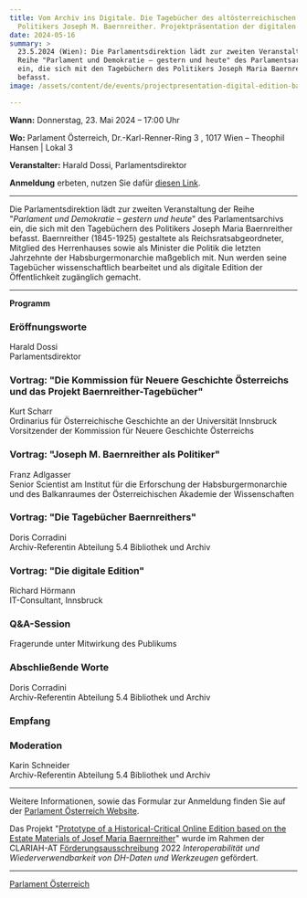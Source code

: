 ```yaml
---
title: Vom Archiv ins Digitale. Die Tagebücher des altösterreichischen
  Politikers Joseph M. Baernreither. Projektpräsentation der digitalen Edition.
date: 2024-05-16
summary: >
  23.5.2024 (Wien): Die Parlamentsdirektion lädt zur zweiten Veranstaltung der
  Reihe "Parlament und Demokratie – gestern und heute" des Parlamentsarchivs
  ein, die sich mit den Tagebüchern des Politikers Joseph Maria Baernreither
  befasst.
image: /assets/content/de/events/projectpresentation-digital-edition-baernreither/image.png

---
```


**Wann:** Donnerstag, 23. Mai 2024 – 17:00 Uhr

**Wo:** Parlament Österreich, Dr.-Karl-Renner-Ring 3 , 1017 Wien – Theophil Hansen | Lokal 3

**Veranstalter:** Harald Dossi, Parlamentsdirektor

**Anmeldung** erbeten, nutzen Sie dafür [diesen Link](https://www.parlament.gv.at/erleben/veranstaltungen/F516DFB84B9051ED85B89CDC3A8AB7F5?selectedtab=anmeldung).

***

Die Parlamentsdirektion lädt zur zweiten Veranstaltung der Reihe "*Parlament und Demokratie – gestern und heute*" des Parlamentsarchivs ein, die sich mit den Tagebüchern des Politikers Joseph Maria Baernreither befasst. Baernreither (1845-1925) gestaltete als Reichsratsabgeordneter, Mitglied des Herrenhauses sowie als Minister die Politik die letzten Jahrzehnte der Habsburgermonarchie maßgeblich mit. Nun werden seine Tagebücher wissenschaftlich bearbeitet und als digitale Edition der Öffentlichkeit zugänglich gemacht.

***

**Programm**

### Eröffnungsworte

Harald Dossi\
Parlamentsdirektor

### Vortrag: "Die Kommission für Neuere Geschichte Österreichs und das Projekt Baernreither-Tagebücher"

Kurt Scharr\
Ordinarius für Österreichische Geschichte an der Universität Innsbruck\
Vorsitzender der Kommission für Neuere Geschichte Österreichs

### Vortrag: "Joseph M. Baernreither als Politiker"

Franz Adlgasser\
Senior Scientist am Institut für die Erforschung der Habsburgermonarchie und des Balkanraumes der Österreichischen Akademie der Wissenschaften

### Vortrag: "Die Tagebücher Baernreithers"

Doris Corradini\
Archiv-Referentin Abteilung 5.4 Bibliothek und Archiv

### Vortrag: "Die digitale Edition"

Richard Hörmann\
IT-Consultant, Innsbruck

### Q\&A-Session

Fragerunde unter Mitwirkung des Publikums

### Abschließende Worte

Doris Corradini\
Archiv-Referentin Abteilung 5.4 Bibliothek und Archiv

### Empfang

### Moderation

Karin Schneider\
Archiv-Referentin Abteilung 5.4 Bibliothek und Archiv

***

Weitere Informationen, sowie das Formular zur Anmeldung finden Sie auf der [Parlament Österreich Website](https://www.parlament.gv.at/erleben/veranstaltungen/F516DFB84B9051ED85B89CDC3A8AB7F5?selectedtab=inhalt).

Das Projekt "[Prototype of a Historical-Critical Online Edition based on the Estate Materials of Josef Maria Baernreither](/de/projects/prototype-historical-critical-online-edition-based-estate-materials-josef-maria-baernreither/)" wurde im Rahmen der CLARIAH-AT [Förderungsausschreibung](/de/project-funding/) 2022 *Interoperabilität und Wiederverwendbarkeit von DH-Daten und Werkzeugen* gefördert.

***

[Parlament Österreich](https://www.parlament.gv.at/erleben/veranstaltungen/F516DFB84B9051ED85B89CDC3A8AB7F5?selectedtab=inhalt)
